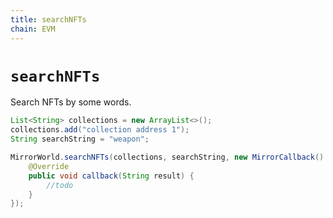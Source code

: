 ```yaml
---
title: searchNFTs
chain: EVM
---
```


# `searchNFTs`
Search NFTs by some words.

```java
List<String> collections = new ArrayList<>();
collections.add("collection address 1");
String searchString = "weapon";

MirrorWorld.searchNFTs(collections, searchString, new MirrorCallback() {
    @Override
    public void callback(String result) {
        //todo
    }
});
```
